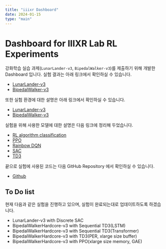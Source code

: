 ```yaml
---
title: "iiixr Dashboard"
date: 2024-01-15
type: "main"
---
```


# Dashboard for IIIXR Lab RL Experiments

강화학습 실습 과제(`LunarLander-v3`, `BipedalWalker-v3`)를 제출하기 위해 개발한 Dashboard 입니다. 실험 결과는 아래 링크에서 확인하실 수 있습니다.

- [LunarLander-v3](<./content/lunarlander-v3-exp>)
- [BipedalWalker-v3](./content/bipedalwalker-v3-exp)

또한 실험 환경에 대한 설명은 아래 링크에서 확인하실 수 있습니다.

- [LunarLander-v3](<./content/lunarlander>)
- [BipedalWalker-v3](./content/bipedalwalker)


실험을 위해 사용한 모델에 대한 설명은 다음 링크에 정리해 두었습니다.

- [RL algorithm classification](<./content/methods>)
- [PPO](<./content/ppo>)
- [Rainbow DQN](<./content/rainbow_dqn>)
- [SAC](<./content/sac>)
- [TD3](<./content/td3>)

끝으로 실험에 사용된 코드는 다음 GitHub Repository 에서 확인하실 수 있습니다.

- [Github](<https://github.com/enfow/iiixr>)

## To Do list

현재 다음과 같은 실험을 진행하고 있으며, 실험이 완료되는대로 업데이트하도록 하겠습니다.

- LunarLander-v3 with Discrete SAC
- BipedalWalkerHardcore-v3 with Sequential TD3(LSTM)
- BipedalWalkerHardcore-v3 with Sequential TD3(Transformer)
- BipedalWalkerHardcore-v3 with TD3(PER, xlarge size buffer)
- BipedalWalkerHardcore-v3 with PPO(xlarge size memory, GAE)
